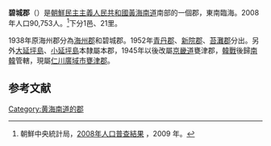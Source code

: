{{Infobox  Korean settlement
| context = north
| img=DPRK2006 Hwangnam-Byoksong.PNG
| hangul =벽성군
| hanja ={{linktext|碧|城|郡}}
| rr=Byeokseong-gun
| mr=Pyŏksŏng-gun
|  pop = 90753
| popyear = 2008
|  divs = 1邑、21里
}}
'''碧城郡'''（{{kor|諺=벽성군|漢=碧城郡|羅=Pyŏksŏng gun|f=y}}）是[[朝鮮民主主義人民共和國|朝鮮民主主義人民共和國]][[黃海南道|黃海南道]]南部的一個郡，東南臨海。2008年人口90,753人。<ref>朝鮮中央統計局，[http://unstats.un.org/unsd/demographic/sources/census/2010_PHC/North_Korea/Final%20national%20census%20report.pdf 2008年人口普查結果] {{Wayback|url=http://unstats.un.org/unsd/demographic/sources/census/2010_PHC/North_Korea/Final%20national%20census%20report.pdf |date=20110514111837 }}，2009 年。</ref>下分1邑、21里。

1938年原海州郡分為[[海州市|海州郡]]和碧城郡。1952年[[青丹郡|青丹郡]]、[[新院郡|新院郡]]、[[苔灘郡|苔灘郡]]分出。另外[[大延坪島|大延坪島]]、[[小延坪島|小延坪島]]本隸屬本郡，1945年以後改屬[[京畿道|京畿道]]甕津郡，[[韓戰|韓戰]]後歸[[南韓|南韓]]管轄，現屬[[仁川廣域市|仁川廣域市]][[甕津郡_(仁川)|甕津郡]]。

==参考文献==
<div class="references-small">
<references></references>
</div>

{{黃海南道行政區劃}}

{{DEFAULTSORT:Pyoksong-gun}}
[[Category:黄海南道的郡|Category:黄海南道的郡]]